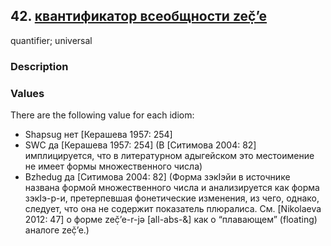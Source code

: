 ## 42. <a href =  'https://agricolamz.github.io/The_Circassian_Isoglosses_Database/42.html' target='_blank'>квантификатор всеобщности zeč̣’e</a>
quantifier; universal

### Description



### Values
There are the following value for each idiom:

* Shapsug  нет [Керашева 1957: 254] 
* SWC  да [Керашева 1957: 254] (В [Ситимова 2004: 82] имплицируется, что в литературном адыгейском это местоимение не имеет формы множественного числа)
* Bzhedug  да [Ситимова 2004: 82] (Форма зэкIэйи в источнике названа формой множественного числа и анализируется как форма зэкIэ-р-и, претерпевшая фонетические изменения, из чего, однако, следует, что она не содержит показатель плюралиса. См. [Nikolaeva 2012: 47] о форме zeč̣’e-r-jə [all-abs-&] как о "плавающем" (floating) аналоге zeč̣’e.)

